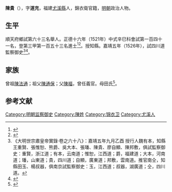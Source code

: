 {{明清人物信息框
| 姓名 = 陳貴
| 原名 =
| 圖片名稱= 
| 圖片大小 =
| 圖片說明 = 
| 最高職務 =
| 國家 = 大明 
| 爵位 =
| 籍貫 = 福建尤溪縣<br>錦衣衛官籍
| 族裔 = 
| 旗籍 = 
| 字號 = 字道充
| 諡號 =
| 出生日期 = 生年不詳
| 出生地點 = <!---福建尤溪縣--->
| 逝世日期 = 卒年不詳 
| 逝世地點 =
| 墓葬 =
| 配偶 = 
| 親屬 = 
| 出身 =
* 正德十六年辛巳科同進士出身
| 經歷 =
| 著作 =  
}}
'''陳貴'''（{{bd|？||？|catIdx=}}），字'''道充'''，福建[[尤溪縣|尤溪縣]]人，錦衣衛官籍，[[明朝|明朝]]政治人物。

== 生平 ==
順天府鄉試第六十三名舉人。正德十六年（1521年）中式辛巳科會試第一百四十一名，登第三甲第一百五十三名進士<ref>{{Cite book|title=《皇明贡举考》卷五|last=（明）[[张朝瑞|张朝瑞]]|first=|publisher=《续修四库全书》史部第828册|year=|isbn=|location=|pages=}}</ref><ref>{{Cite book|title=贡举志五种 上|last=鲁小俊，江俊伟著|first=|publisher=武汉：武汉大学出版社|year=2009|isbn=978-7-307-07043-1|location=|pages=}}</ref>。授知縣。嘉靖五年（1526年），試四川道監察御史<ref>《大明世宗肅皇帝實錄·卷之六十八》：嘉靖五年九月乙酉 授行人魏有本，知縣王重賢、張惟恕、熊爵、吳大本、張璠、陳貴、廖自顯、陳邦敷，俱試監察御史：重賢，浙江道；有本，云南道；惟恕，江西道；爵，福建道；大本，河南道；璠，山東道；貴，四川道；自顯，廣東道；邦敷，雲南道。推官南仝，知縣田玉、楊叔器，俱南京試監察御史：玉，江西道；叔器，湖廣道；仝，四川道。</ref><ref>{{cite news|title=福建三明市志-第一节　历代进士(已知)名表|author=福建省地方志编纂委员会|url=http://www.fjsq.gov.cn/showtext.asp?ToBook=3147&index=3580|accessdate=2013-08-31|newspaper=福建省地方志编纂委员会|archive-url=https://web.archive.org/web/20131002173013/http://www.fjsq.gov.cn/showtext.asp?ToBook=3147&index=3580|archive-date=2013-10-02|dead-url=yes}}</ref>。

== 家族 ==
曾祖[[陳法通|陳法通]]；祖父[[陳通保|陳通保]]；父[[陳福|陳福]]，曾任義官。母田氏<ref>{{Cite book|title=天一阁藏明代科举录选刊 登科录 点校本|last=龚延明主编|first=|publisher=宁波出版社|year=2016|isbn=978-7-5526-2320-8|location=宁波|pages=|quote=《天一閣藏明代科舉錄選刊.登科錄》之《正德十六年辛巳科進士登科錄》}}</ref>。

==参考文献==
{{reflist}}

{{正德十六年辛巳科殿試金榜}}
{{DEFAULTSORT:Chen陳}}
[[Category:明朝监察御史|Category:明朝监察御史]]
[[Category:陳姓|Category:陳姓]]
[[Category:锦衣卫|Category:锦衣卫]]
[[Category:尤溪人|Category:尤溪人]]